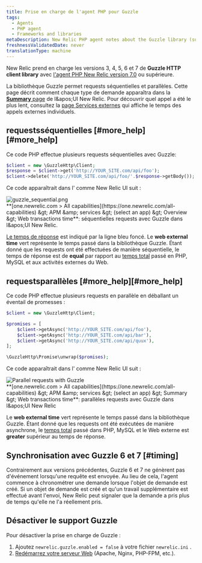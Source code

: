 ```yaml
---
title: Prise en charge de l'agent PHP pour Guzzle
tags:
  - Agents
  - PHP agent
  - Frameworks and libraries
metaDescription: New Relic PHP agent notes about the Guzzle library (supported as of PHP agent release 7.0).
freshnessValidatedDate: never
translationType: machine
---
```


New Relic prend en charge les versions 3, 4, 5, 6 et 7 de <DNT>**Guzzle HTTP client library**</DNT> avec [l&apos;agent PHP New Relic version 7.0](/docs/release-notes/agent-release-notes/php-release-notes) ou supérieure.

La bibliothèque Guzzle permet requests séquentielles et parallèles. Cette page décrit comment chaque type de demande apparaîtra dans la [<DNT>**Summary**</DNT> page](/docs/apm/applications-menu/monitoring/apm-overview-page) de l&amp;apos;UI New Relic. Pour découvrir quel appel a été le plus lent, consultez la [page Services externes](/docs/apm/applications-menu/monitoring/external-services-page) qui affiche le temps des appels externes individuels.

## requestsséquentielles [#more\_help][#more_help]

Ce code PHP effectue plusieurs requests séquentielles avec Guzzle:

```php
$client = new \GuzzleHttp\Client;
$response = $client->get('http://YOUR_SITE.com/api/foo');
$client->delete('http://YOUR_SITE.com/api/foo/'.$response->getBody());
```

Ce code apparaîtrait dans l&apos; comme New Relic UI suit :

<img title="Sequential requests with Guzzle" alt="guzzle_sequential.png" src="/images/apm_screenshot-crop_guzzle-sequence.webp" />

<figcaption>
  <DNT>**[one.newrelic.com &gt; All capabilities](https://one.newrelic.com/all-capabilities) &amp;gt; APM &amp;amp; services &amp;gt; (select an app) &amp;gt; Overview &amp;gt; Web transactions time**</DNT>: séquentielles requests avec Guzzle dans l&amp;apos;UI New Relic.
</figcaption>

[Le temps de réponse](/docs/data-analysis/user-interface-functions/response-time) est indiqué par la ligne bleu foncé. Le <DNT>**web external time**</DNT> vert représente le temps passé dans la bibliothèque Guzzle. Étant donné que les requests ont été effectuées de manière séquentielle, le temps de réponse est de <DNT>**equal**</DNT> par rapport au [temps total](/docs/data-analysis/user-interface-functions/response-time#response-time-total-time) passé en PHP, MySQL et aux activités externes du Web.

## requestsparallèles [#more\_help][#more_help]

Ce code PHP effectue plusieurs requests en parallèle en déballant un éventail de promesses :

```php
$client = new \GuzzleHttp\Client;

$promises = [
    $client->getAsync('http://YOUR_SITE.com/api/foo'),
    $client->getAsync('http://YOUR_SITE.com/api/bar'),
    $client->getAsync('http://YOUR_SITE.com/api/quux'),
];

\GuzzleHttp\Promise\unwrap($promises);
```

Ce code apparaîtrait dans l&apos; comme New Relic UI suit :

<img title="Parallel requests with Guzzle" alt="Parallel requests with Guzzle" src="/images/apm_screenshot-crop_guzzle-parallel.webp" />

<figcaption>
  <DNT>**[one.newrelic.com &gt; All capabilities](https://one.newrelic.com/all-capabilities) &amp;gt; APM &amp;amp; services &amp;gt; (select an app) &amp;gt; Summary &amp;gt; Web transactions time**</DNT>: parallèles requests avec Guzzle dans l&amp;apos;UI New Relic
</figcaption>

Le <DNT>**web external time**</DNT> vert représente le temps passé dans la bibliothèque Guzzle. Étant donné que les requests ont été exécutées de manière asynchrone, le [temps total](/docs/data-analysis/user-interface-functions/response-time#response-time-total-time) passé dans PHP, MySQL et le Web externe est <DNT>**greater**</DNT> supérieur au temps de réponse.

## Synchronisation avec Guzzle 6 et 7 [#timing]

Contrairement aux versions précédentes, Guzzle 6 et 7 ne génèrent pas d&apos;événement lorsqu&apos;une requête est envoyée. Au lieu de cela, l&apos;agent commence à chronométrer une demande lorsque l&apos;objet de demande est créé. Si un objet de demande est créé et qu&apos;un travail supplémentaire est effectué avant l&apos;envoi, New Relic peut signaler que la demande a pris plus de temps qu&apos;elle ne l&apos;a réellement pris.

## Désactiver le support Guzzle

Pour désactiver la prise en charge de Guzzle :

1. Ajoutez `newrelic.guzzle.enabled = false` à votre fichier `newrelic.ini` .
2. [Redémarrez votre serveur Web](/docs/agents/php-agent/troubleshooting/why-when-restart-your-web-server-php) (Apache, Nginx, PHP-FPM, etc.).